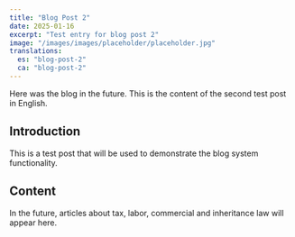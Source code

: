 ```yaml
---
title: "Blog Post 2"
date: 2025-01-16
excerpt: "Test entry for blog post 2"
image: "/images/images/placeholder/placeholder.jpg"
translations:
  es: "blog-post-2"
  ca: "blog-post-2"
---
```


Here was the blog in the future. This is the content of the second test post in English.

## Introduction

This is a test post that will be used to demonstrate the blog system functionality.

## Content

In the future, articles about tax, labor, commercial and inheritance law will appear here.
